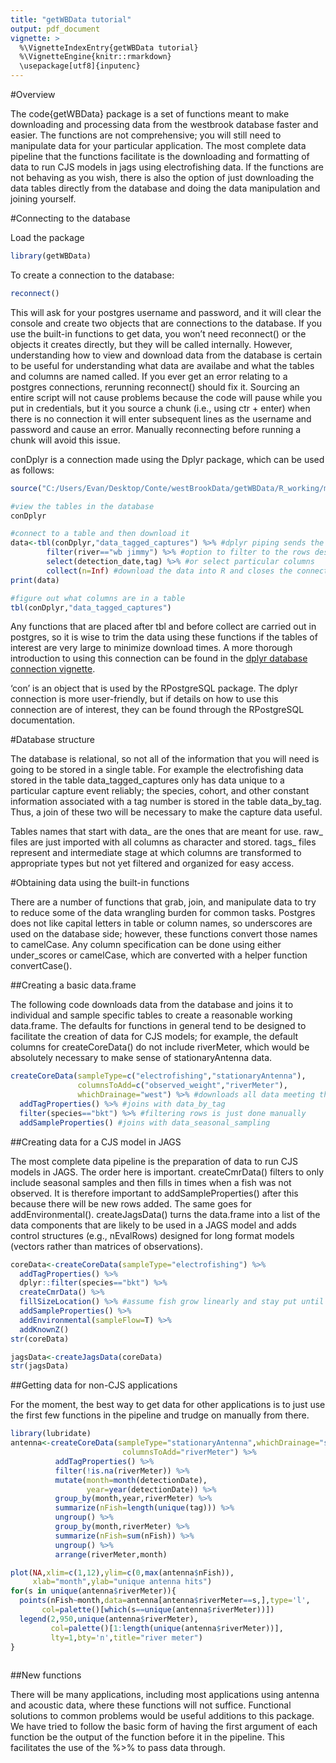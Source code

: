 ```yaml
---
title: "getWBData tutorial"
output: pdf_document
vignette: >
  %\VignetteIndexEntry{getWBData tutorial}
  %\VignetteEngine{knitr::rmarkdown}
  \usepackage[utf8]{inputenc}
---
```

#Overview

The code{getWBData} package is a set of functions meant to make downloading and processing data from the westbrook database faster and easier. The functions are not comprehensive; you will still need to manipulate data for your particular application. The most complete data pipeline that the functions facilitate is the downloading and formatting of data to run CJS models in jags using electrofishing data. If the functions are not behaving as you wish, there is also the option of just downloading the data tables directly from the database and doing the data manipulation and joining yourself.

#Connecting to the database

Load the package
```r
library(getWBData)
```

To create a connection to the database:
```r
reconnect()
```

This will ask for your postgres username and password, and it will clear the console and create two objects that are connections to the database. If you use the built-in functions to get data, you won't need reconnect() or the objects it creates directly, but they will be called internally. However, understanding how to view and download data from the database is certain to be useful for understanding what data are availabe and what the tables and columns are named called. If you ever get an error relating to a postgres connections, rerunning reconnect() should fix it. Sourcing an entire script will not cause problems because the code will pause while you put in credentials, but it you source a chunk (i.e., using ctr + enter) when there is no connection it will enter subsequent lines as the username and password and cause an error. Manually reconnecting before running a chunk will avoid this issue.

conDplyr is a connection made using the Dplyr package, which can be used as follows:
```r
source("C:/Users/Evan/Desktop/Conte/westBrookData/getWBData/R_working/manualCon.R")
```


```r
#view the tables in the database
conDplyr

#connect to a table and then download it
data<-tbl(conDplyr,"data_tagged_captures") %>% #dplyr piping sends the output of this to the first argument of the next line
        filter(river=="wb jimmy") %>% #option to filter to the rows desired
        select(detection_date,tag) %>% #or select particular columns
        collect(n=Inf) #download the data into R and closes the connection
print(data)

#figure out what columns are in a table
tbl(conDplyr,"data_tagged_captures")
```

Any functions that are placed after tbl and before collect are carried out in postgres, so it is wise to trim the data using these functions if the tables of interest are very large to minimize download times. A more thorough introduction to using this connection can be found in the [dplyr database connection vignette](https://cran.r-project.org/web/packages/dplyr/vignettes/databases.html).

'con' is an object that is used by the RPostgreSQL package. The dplyr connection is more user-friendly, but if details on how to use this connection are of interest, they can be found through the RPostgreSQL documentation.


#Database structure

The database is relational, so not all of the information that you will need is going to be stored in a single table. For example the electrofishing data stored in the table data_tagged_captures only has data unique to a particular capture event reliably; the species, cohort, and other constant information associated with a tag number is stored in the table data_by_tag. Thus, a join of these two will be necessary to make the capture data useful.

Tables names that start with data_ are the ones that are meant for use. raw_ files are just imported with all columns as character and stored. tags_ files represent and intermediate stage at which columns are transformed to appropriate types but not yet filtered and organized for easy access.

#Obtaining data using the built-in functions

There are a number of functions that grab, join, and manipulate data to try to reduce some of the data wrangling burden for common tasks. Postgres does not like capital letters in table or column names, so underscores are used on the database side; however, these functions convert those names to camelCase. Any column specification can be done using either under_scores or camelCase, which are converted with a helper function convertCase().

##Creating a basic data.frame

The following code downloads data from the database and joins it to individual and sample specific tables to create a reasonable working data.frame. The defaults for functions in general tend to be designed to facilitate the creation of data for CJS models; for example, the default columns for createCoreData() do not include riverMeter, which would be absolutely necessary to make sense of stationaryAntenna data. 

```r
createCoreData(sampleType=c("electrofishing","stationaryAntenna"),
               columnsToAdd=c("observed_weight","riverMeter"),
               whichDrainage="west") %>% #downloads all data meeting the sample type and drainage specifications
  addTagProperties() %>% #joins with data_by_tag
  filter(species=="bkt") %>% #filtering rows is just done manually
  addSampleProperties() #joins with data_seasonal_sampling
```

##Creating data for a CJS model in JAGS

The most complete data pipeline is the preparation of data to run CJS models in JAGS. The order here is important. createCmrData() filters to only include seasonal samples and then fills in times when a fish was not observed. It is therefore important to addSampleProperties() after this because there will be new rows added. The same goes for addEnvironmental(). createJagsData() turns the data.frame into a list of the data components that are likely to be used in a JAGS model and adds control structures (e.g., nEvalRows) designed for long format models (vectors rather than matrices of observations).

```r
coreData<-createCoreData(sampleType="electrofishing") %>% 
  addTagProperties() %>%
  dplyr::filter(species=="bkt") %>%
  createCmrData() %>%
  fillSizeLocation() %>% #assume fish grow linearly and stay put until they are found elsewhere
  addSampleProperties() %>%
  addEnvironmental(sampleFlow=T) %>%
  addKnownZ()
str(coreData)

jagsData<-createJagsData(coreData)
str(jagsData)
```

##Getting data for non-CJS applications

For the moment, the best way to get data for other applications is to just use the first few functions in the pipeline and trudge on manually from there.
```r
library(lubridate)
antenna<-createCoreData(sampleType="stationaryAntenna",whichDrainage="stanley",
                         columnsToAdd="riverMeter") %>%
          addTagProperties() %>%
          filter(!is.na(riverMeter)) %>%
          mutate(month=month(detectionDate),
                 year=year(detectionDate)) %>%
          group_by(month,year,riverMeter) %>%
          summarize(nFish=length(unique(tag))) %>%
          ungroup() %>%
          group_by(month,riverMeter) %>%
          summarize(nFish=sum(nFish)) %>%
          ungroup() %>%
          arrange(riverMeter,month)

plot(NA,xlim=c(1,12),ylim=c(0,max(antenna$nFish)),
     xlab="month",ylab="unique antenna hits")
for(s in unique(antenna$riverMeter)){
  points(nFish~month,data=antenna[antenna$riverMeter==s,],type='l',
       col=palette()[which(s==unique(antenna$riverMeter))])
  legend(2,950,unique(antenna$riverMeter),
         col=palette()[1:length(unique(antenna$riverMeter))],
         lty=1,bty='n',title="river meter")
}
          
```

##New functions

There will be many applications, including most applications using antenna and acoustic data, where these functions will not suffice. Functional solutions to common problems would be useful additions to this package. We have tried to follow the basic form of having the first argument of each function be the output of the function before it in the pipeline. This facilitates the use of the %>% to pass data through. 